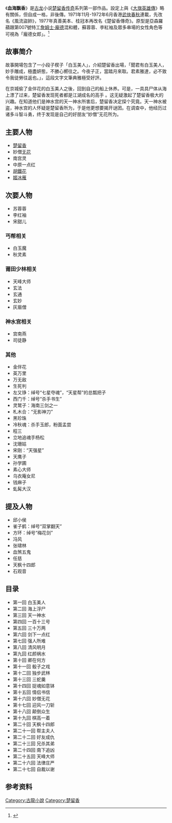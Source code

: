 {{NoteTA
|1 = zh-hans:虬髯; zh-hant:虯髯;
}}
《'''血海飘香'''》是[[古龙|古龙]]小说[[楚留香传奇|楚留香传奇]]系列第一部作品。設定上與《[[大旗英雄傳|大旗英雄傳]]》略有關係，但自成一格，非後傳。1971年11月-1972年6月香港[[武俠春秋|武俠春秋]]連載，先改名《風流盜帥》，1977年真善美本、桂冠本再改名《楚留香傳奇》。原型是亞森羅蘋跟第007號特工[[詹姆士·龐德|詹姆士·龐德]]混和體，蘇蓉蓉、李紅袖及眾多串場的女性角色等可視為「龐德女郎」。<ref>{{Cite book|title=中国当代文学辞典|author=王庆生主编; 刘炳泽, 张皓, 陈其光副主编|publisher=武汉出版社|year=1996|isbn=|location=武汉|pages=}}</ref>

== 故事简介 ==
故事開場包含了一小段子楔子「白玉美人」，介紹楚留香出場，「聞君有白玉美人，妙手雕成，極盡妍態，不勝心嚮往之。今夜子正，當踏月來取。君素雅達，必不致令我徒勞往返也。」，這段文字文筆典雅極受好評。

在京城偷了金伴花的白玉美人之後，回到自己的船上休养。可是，一具具尸体从海上漂了过来，楚留香发现死者都是江湖成名的高手 。这无疑激起了楚留香极大的兴趣。在知道他们是神水宫的天一神水所害后，楚留香决定探个究竟。天一神水被盗，神水宫的人怀疑是楚留香所为，于是他更想要揭开谜团。在调查中，他经历过诸多斗智斗勇，终于发现是自己的好朋友“妙僧”无花所为。

== 主要人物 ==
* [[楚留香|楚留香]] 
* 妙僧[[无花|无花]]
* 南宫灵
* 中原一点红  
* [[胡鐵花|胡鐵花]] 
* [[姬冰雁|姬冰雁]]

== 次要人物 ==
* 苏蓉蓉
* 李红袖
* 宋甜儿

===丐帮相关===
* 白玉魔
* 秋灵素

===莆田少林相关===
* 天峰大师
* 玄法
* 玄通
* 玄妙
* 灰眉僧

===神水宫相关===
* 宫南燕
* 司徒静

=== 其他 ===
* 金伴花
* 英万里
* 万无敌
* 生死判
* 左又铮：绰号“七星夺魂”，“天星帮”的总瓢把子
* 西门千：绰号“杀手书生”
* 灵鹫子：海南三剑之一
* 札木合：“无影神刀”
* 黑珍珠
* 冷秋魂：杀手玉郎，粉面孟尝
* 程三
* 立地追魂手杨松
* 沈珊姑
* 宋刚：“天强星”
* 天鹰子
* 孙学圃
* 素心大师
* 乌衣庵女尼
* 钱麻子
* 虬髯大汉

==提及人物==
*邱小侯
*雀子鹤：绰号“双掌翻天”
*方环：绰号“梅花剑”
*冯风
*张啸林
*血煞五鬼
*任慈
*天枫十四郎
*石观音

==目录==
*第一回 白玉美人
*第二回 海上浮尸
*第三回 天一神水
*第四回 一百十三号
*第五回 三十万两
*第六回 剑下一点红
*第七回 强人所难
*第八回 清风明月
*第九回 红颜祸水
*第十回 卿在何方
*第十一回 骰子之戏
*第十二回 独步武林
*第十三回 三蛇羹
*第十四回 捉魂如意钵
*第十五回 情侣书信
*第十六回 妙僧无花
*第十七回 迎风一刀斩
*第十八回 颠倒众生
*第十九回 棋高一着
*第二十回 天枫十四郎
*第二十一回 帮主夫人
*第二十二回 好友成仇
*第二十三回 兄杀其弟
*第二十四回 南下追凶
*第二十五回 天峰大师
*第二十六回 法律庄严
*第二十七回 自裁以谢

== 参考资料 ==
{{reflist}}

{{古龍作品}}

[[Category:古龍小說|Category:古龍小說]]
[[Category:楚留香|Category:楚留香]]